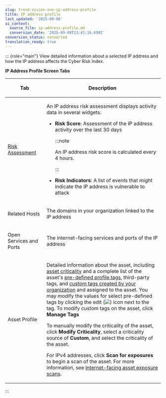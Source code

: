 ```yaml
---
slug: trend-vision-one-ip-address-profile
title: IP address profile
last_updated: '2025-09-08'
ai_context:
  source_file: ip-address-profile.md
  conversion_date: '2025-09-08T23:42:16.698Z'
conversion_status: converted
translation_ready: true
---
```


::: {role="main"}
View detailed information about a selected IP address and how the IP address affects the Cyber Risk Index.

**IP Address Profile Screen Tabs**

<table>
<colgroup>
<col style="width: 25%" />
<col style="width: 75%" />
</colgroup>
<thead>
<tr>
<th><p>Tab</p></th>
<th><p>Description</p></th>
</tr>
</thead>
<tbody>
<tr>
<td><p><a href="trend-vision-one-risk-assessment">Risk Assessment</a></p></td>
<td><p>An IP address risk assessment displays activity data in several widgets.</p>
<ul>
<li><p><strong>Risk Score</strong>: Assessment of the IP address activity over the last 30 days</p>


:::note

<p>An IP address risk score is calculated every 4 hours.</p>


:::

</li>
<li><p><strong>Risk Indicators</strong>: A list of events that might indicate the IP address is vulnerable to attack</p></li>
</ul></td>
</tr>
<tr>
<td><p>Related Hosts</p></td>
<td><p>The domains in your organization linked to the IP address</p></td>
</tr>
<tr>
<td><p>Open Services and Ports</p></td>
<td><p>The internet-facing services and ports of the IP address</p></td>
</tr>
<tr>
<td><p>Asset Profile</p></td>
<td><p>Detailed information about the asset, including <a href="trend-vision-one-asset-criticality">asset criticality</a> and a complete list of the asset's <a href="trend-vision-one-asset-profile-tags">pre-defined profile tags</a>, third-party tags, and <a href="trend-vision-one-custom-asset-tags">custom tags created by your organization</a> and assigned to the asset. You may modify the values for select pre-defined tags by clicking the edit (<img src="./images/edit_icon=GUID-1F1D1164-5310-4D6D-ACD0-6049C86960AF.webp" />) icon next to the tag. To modify custom tags on the asset, click <strong>Manage Tags</strong></p>
<p>To manually modify the criticality of the asset, click <strong>Modify Criticality</strong>, select a criticality source of <strong>Custom</strong>, and select the criticality of the asset.</p>
<p>For IPv4 addresses, click <strong>Scan for exposures</strong> to begin a scan of the asset. For more information, see <a href="trend-vision-one-internet-facing-asset-scan">Internet-facing asset exposure scans</a>.</p></td>
</tr>
</tbody>
</table>
:::
